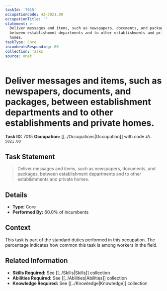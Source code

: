 ```yaml
---
taskId: '7015'
occupationCode: 43-5021.00
occupationTitle: ''
statement: >-
  Deliver messages and items, such as newspapers, documents, and packages,
  between establishment departments and to other establishments and private
  homes.
taskType: Core
incumbentsResponding: 60
collection: Tasks
source: onet
---
```

# Deliver messages and items, such as newspapers, documents, and packages, between establishment departments and to other establishments and private homes.

**Task ID:** 7015
**Occupation:** [[../Occupations|Occupation]] with code `43-5021.00`

## Task Statement

> Deliver messages and items, such as newspapers, documents, and packages, between establishment departments and to other establishments and private homes.

## Details

- **Type:** Core
- **Performed By:** 60.0% of incumbents

## Context

This task is part of the standard duties performed in this occupation. The percentage indicates how common this task is among workers in the field.

## Related Information

- **Skills Required:** See [[../Skills|Skills]] collection
- **Abilities Required:** See [[../Abilities|Abilities]] collection
- **Knowledge Required:** See [[../Knowledge|Knowledge]] collection
